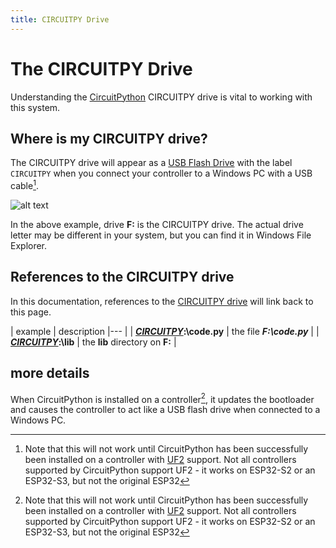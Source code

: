 ```yaml
---
title: CIRCUITPY Drive
---
```

# The CIRCUITPY Drive

Understanding the [CircuitPython](https://circuitpython.org/) CIRCUITPY drive is vital to working with this system. 

## Where is my CIRCUITPY drive?

The CIRCUITPY drive will appear as a [USB Flash Drive](https://en.wikipedia.org/wiki/USB_flash_drive) with the label ```CIRCUITPY``` when you connect your controller to a Windows PC with a USB cable[^1]. 

![alt text](../images/CPDRIVE_FOLDER.jpeg)

In the above example, drive **F:** is the CIRCUITPY drive.  The actual drive letter may be different in your system, but you can find it in Windows File Explorer.

## References to the CIRCUITPY drive

In this documentation, references to the [CIRCUITPY drive](CIRCUITPY_DRIVE.mdx) will link back to this page.

| example | description |--- |
| [***CIRCUITPY***](CIRCUITPY_DRIVE.mdx)__:\code.py__  | the file ___F:\code.py___   |
| [***CIRCUITPY***](CIRCUITPY_DRIVE.mdx)__:\lib__ | the __lib__ directory on __F:__ |

## more details

When CircuitPython is installed on a controller[^1], it updates the bootloader and causes the controller to act like a USB flash drive when connected to a Windows PC.  

[^1]: Note that this will not work until CircuitPython has been successfully been installed on a controller with [UF2](https://github.com/microsoft/uf2) support. Not all controllers supported by CircuitPython support UF2 - it works on ESP32-S2 or an ESP32-S3, but not the original ESP32